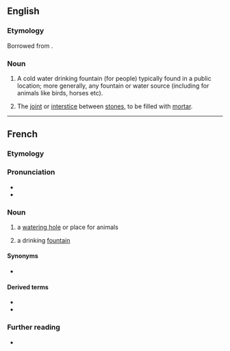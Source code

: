 ==English==

===Etymology===
Borrowed from {{bor|en|fr|abreuvoir||a [[watering]] place}}.

===Noun===
{{en-noun}}

# A cold water drinking fountain (for people) typically found in a public location; more generally, any fountain or water source (including for animals like birds, horses etc).
# {{lb|en|obsolete|masonry}} The [[joint]] or [[interstice]] between [[stone]]s, to be filled with [[mortar]].
#: {{rfquotek|lang=en|Gwilt}}

----

==French==

===Etymology===
{{suffix|fr|abreuver|oir}}

===Pronunciation===
* {{fr-IPA}}
* {{audio|Fr-abreuvoir.ogg|audio|lang=fr}}

===Noun===
{{fr-noun|m}}

# a [[watering hole]] or place for animals
# {{lb|fr|Canada|proscribed}} a drinking [[fountain]]

====Synonyms====
* {{sense|drinking fountain}} {{l|fr|fontaine}} {{qualifier|mostly Europe}}

====Derived terms====
* {{l|fr|abreuvoir à mouches}}
* {{l|fr|borne-abreuvoir}}

===Further reading===
* {{R:TLFi}}